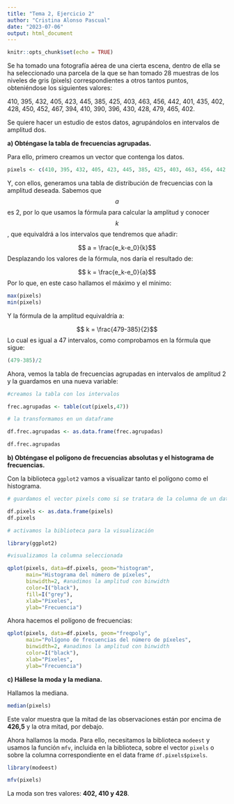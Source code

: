 ```yaml
---
title: "Tema 2, Ejercicio 2"
author: "Cristina Alonso Pascual"
date: "2023-07-06"
output: html_document
---
```


```r
knitr::opts_chunk$set(echo = TRUE)
```

Se ha tomado una fotografía aérea de una cierta escena, dentro de ella se ha seleccionado una parcela de la que se han tomado 28 muestras de los niveles de gris (pixels) correspondientes a otros tantos puntos, obteniéndose los siguientes valores:

410, 395, 432, 405, 423, 445, 385, 425, 403, 463, 456, 442, 401, 435, 402, 428, 450, 452, 467, 394, 410, 390, 396, 430, 428, 479, 465, 402.

Se quiere hacer un estudio de estos datos, agrupándolos en intervalos de amplitud dos.

**a) Obténgase la tabla de frecuencias agrupadas.**

Para ello, primero creamos un vector que contenga los datos.

```r

pixels <- c(410, 395, 432, 405, 423, 445, 385, 425, 403, 463, 456, 442, 401, 435, 402, 428, 450, 452, 467, 394, 410, 390, 396, 430, 428, 479, 465, 402)

```

Y, con ellos, generamos una tabla de distribución de frecuencias con la amplitud deseada. Sabemos que $$ a $$ es 2, por lo que usamos la fórmula para calcular la amplitud y conocer $$ k $$, que equivaldrá a los intervalos que tendremos que añadir:

$$ a = \frac{e_k-e_0}{k}$$ Desplazando los valores de la fórmula, nos daría el resultado de:

$$ k = \frac{e_k-e_0}{a}$$ Por lo que, en este caso hallamos el máximo y el mínimo:

```r

max(pixels)
min(pixels)

```

Y la fórmula de la amplitud equivaldría a:

$$ k = \frac{479-385}{2}$$ Lo cual es igual a 47 intervalos, como comprobamos en la fórmula que sigue:

```r

(479-385)/2

```

Ahora, vemos la tabla de frecuencias agrupadas en intervalos de amplitud 2 y la guardamos en una nueva variable:

```r

#creamos la tabla con los intervalos

frec.agrupadas <- table(cut(pixels,47))

# la transformamos en un dataframe

df.frec.agrupadas <- as.data.frame(frec.agrupadas)

df.frec.agrupadas

```

**b) Obténgase el polígono de frecuencias absolutas y el histograma de frecuencias.**

Con la biblioteca `ggplot2` vamos a visualizar tanto el polígono como el histograma.


```r

# guardamos el vector pixels como si se tratara de la columna de un dataframe

df.pixels <- as.data.frame(pixels)
df.pixels

# activamos la biblioteca para la visualización

library(ggplot2)

#visualizamos la columna seleccionada

qplot(pixels, data=df.pixels, geom="histogram",
      main="Histograma del número de píxeles",
      binwidth=2, #anadimos la amplitud con binwidth
      color=I("black"),
      fill=I("grey"),
      xlab="Píxeles",
      ylab="Frecuencia")

```
Ahora hacemos el polígono de frecuencias:

```r

qplot(pixels, data=df.pixels, geom="freqpoly",
      main="Polígono de frecuencias del número de píxeles",
      binwidth=2, #anadimos la amplitud con binwidth
      color=I("black"),
      xlab="Píxeles",
      ylab="Frecuencia")

```

**c) Hállese la moda y la mediana.**

Hallamos la mediana.

```r

median(pixels)

```
Este valor muestra que la mitad de las observaciones están por encima de **426,5** y la otra mitad, por debajo.

Ahora hallamos la moda. Para ello, necesitamos la biblioteca `modeest` y usamos la función `mfv`, incluida en la biblioteca, sobre el vector `pixels` o sobre la columna correspondiente en el data frame `df.pixels$pixels`.

```r

library(modeest)

mfv(pixels)

```

La moda son tres valores: **402, 410 y 428**.

